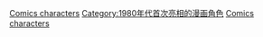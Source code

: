 {{cat topic in year| topic=首次亮相的漫画角色| year=1986}}

[[Category:1986年漫畫|Comics characters]]
[[Category:1980年代首次亮相的漫画角色|Category:1980年代首次亮相的漫画角色]]
[[Category:1986年面世的虛構角色|Comics characters]]